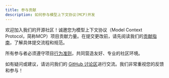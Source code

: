 ```yaml
---
title: 参与贡献
description: 如何参与模型上下文协议(MCP)开发
---
```


欢迎加入我们的开源社区！诚邀您为模型上下文协议（Model Context Protocol，简称MCP）项目贡献力量。在提交更改前，请先阅读我们的[贡献指南](https://github.com/modelcontextprotocol/.github/blob/main/CONTRIBUTING.md)，了解具体提交流程和规范。

所有参与者必须遵守项目[行为准则](https://github.com/modelcontextprotocol/.github/blob/main/CODE_OF_CONDUCT.md)，共同营造友好、专业的社区环境。

如有疑问或建议，请访问我们的 [GitHub 讨论区](https://github.com/orgs/modelcontextprotocol/discussions)进行交流。我们非常重视您的反馈和参与！
